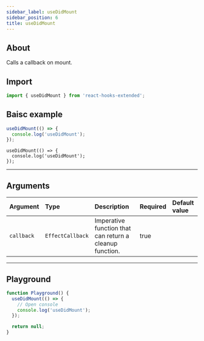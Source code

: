 ```yaml
---
sidebar_label: useDidMount
sidebar_position: 6
title: useDidMount
---
```



## About

Calls a callback on mount.

## Import

```javascript
import { useDidMount } from 'react-hooks-extended';
```

## Baisc example

<Tabs groupId="lng">
  <TabItem value="javascript" label="JavaScript">

```jsx
useDidMount(() => {
  console.log('useDidMount');
});
```

  </TabItem>
  <TabItem value="typescript" label="TypeScript">

```tsx
useDidMount(() => {
  console.log('useDidMount');
});
```

  </TabItem>

</Tabs>

---

## Arguments

| Argument   | Type             | Description                                             | Required | Default value |
| :--------- | :--------------- | :------------------------------------------------------ | :------- | :------------ |
| `callback` | `EffectCallback` | Imperative function that can return a cleanup function. | true     |               |

---

## Playground

```jsx live
function Playground() {
  useDidMount(() => {
    // Open console
    console.log('useDidMount');
  });

  return null;
}
```
